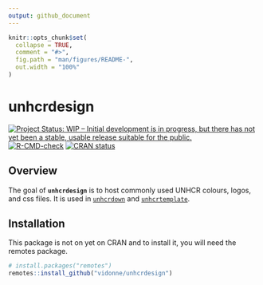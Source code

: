 ```yaml
---
output: github_document
---
```


<!-- README.md is generated from README.Rmd. Please edit that file -->

```r
knitr::opts_chunk$set(
  collapse = TRUE,
  comment = "#>",
  fig.path = "man/figures/README-",
  out.width = "100%"
)
```

# unhcrdesign

<!-- badges: start -->
[![Project Status: WIP – Initial development is in progress, but there has not yet been a stable, usable release suitable for the public.](https://www.repostatus.org/badges/latest/wip.svg)](https://www.repostatus.org/#wip)
[![R-CMD-check](https://github.com/vidonne/unhcrdesign/workflows/R-CMD-check/badge.svg)](https://github.com/vidonne/unhcrdesign/actions)
[![CRAN status](https://www.r-pkg.org/badges/version/unhcrdesign)](https://CRAN.R-project.org/package=unhcrdesign)
<!-- badges: end -->

## Overview

The goal of **`unhcrdesign`** is to host commonly used UNHCR colours, logos, and css files. It is used in [`unhcrdown`](https://github.com/vidonne/unhcrdown) and [`unhcrtemplate`](https://github.com/vidonne/unhcrtemplate).

## Installation

This package is not on yet on CRAN and to install it, you will need the remotes package.

```r
# install.packages("remotes")
remotes::install_github("vidonne/unhcrdesign")
```
